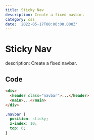 ```yaml
---
title: Sticky Nav
description: Create a fixed navbar.
category: css
date: '2022-05-17T00:00:00.000Z'
---
```


# Sticky Nav
description: Create a fixed navbar.

<Divider />

## Code

```html
<div>
  <header class="navbar">...</header>
  <main>...</main>
</div>
```

```css
.navbar {
  position: sticky;
  z-index: 10;
  top: 0;
}
```

<UpdatedAt dateTime="2022-05-17T00:00:00.000Z" />
